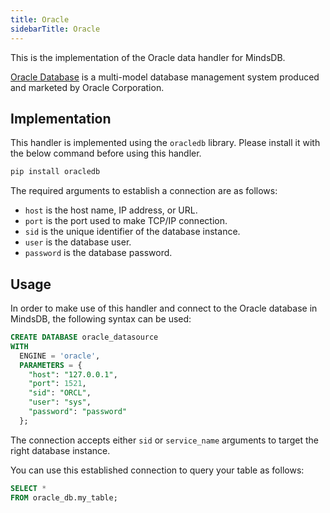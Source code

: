 ```yaml
---
title: Oracle
sidebarTitle: Oracle
---
```


This is the implementation of the Oracle data handler for MindsDB.

[Oracle Database](https://www.oracle.com/database/) is a multi-model database management system produced and marketed by Oracle Corporation.

## Implementation

This handler is implemented using the `oracledb` library. Please install it with the below command before using this handler.

```bash
pip install oracledb
```

The required arguments to establish a connection are as follows:

* `host` is the host name, IP address, or URL.
* `port` is the port used to make TCP/IP connection.
* `sid` is the unique identifier of the database instance.
* `user` is the database user.
* `password` is the database password.

## Usage

In order to make use of this handler and connect to the Oracle database in MindsDB, the following syntax can be used:

```sql
CREATE DATABASE oracle_datasource
WITH
  ENGINE = 'oracle',
  PARAMETERS = {
    "host": "127.0.0.1",
    "port": 1521,
    "sid": "ORCL",
    "user": "sys",
    "password": "password"
  };
```

The connection accepts either `sid` or `service_name` arguments to target the right database instance.

You can use this established connection to query your table as follows:

```sql
SELECT *
FROM oracle_db.my_table;
```
